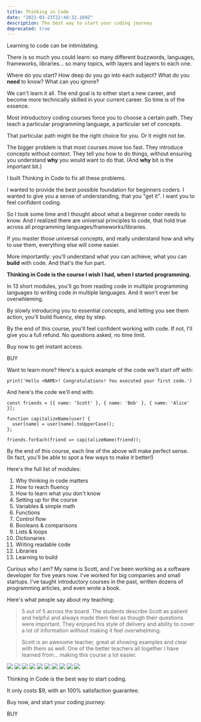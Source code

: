 ```yaml
---
title: Thinking in Code
date: "2021-03-23T22:40:32.169Z"
description: The best way to start your coding journey
deprecated: true
---
```


Learning to code can be intimidating. 

There is so much you could learn: so many different buzzwords, languages, frameworks, libraries... so many topics, with layers and layers to each one. 

Where do you start? How deep do you go into each subject? What do you __need__ to know? What can you ignore?

We can't learn it all. The end goal is to either start a new career, and become more technically skilled in your current career. So time is of the essence.

Most introductory coding courses force you to choose a certain path. They teach a particular programming language, a particular set of concepts. 

That particular path might be the right choice for you. Or it might not be. 

The bigger problem is that most courses move too fast. They introduce concepts without context. They tell you how to do things, without ensuring you understand __why__ you would want to do that. (And __why__ bit is the important bit.)

I built Thinking in Code to fix all these problems. 

I wanted to provide the best possible foundation for beginners coders. I wanted to give you a sense of understanding, that you "get it". I want you to feel confident coding.

So I took some time and I thought about what a beginner coder needs to know. And I realized there are universal principles to code, that hold true across all programming languages/frameworks/libraries. 

If you master those universal concepts, and really understand how and why to use them, everything else will come easier.

More importantly: you'll understand what you can achieve, what you can __build__ with code. And that's the fun part.

**Thinking in Code is the course I wish I had, when I started programming.**

In 13 short modules, you'll go from reading code in multiple programming languages to writing code in multiple languages. And it won't ever be overwhleming. 

By slowly introducing you to essential concepts, and letting you see them action, you'll build fluency, step by step. 

By the end of this course, you'll feel confident working with code. If not, I'll give you a full refund. No questions asked, no time limit.

Buy now to get instant access:

BUY

Want to learn more? Here's a quick example of the code we'll start off with:

```
print('Hello <NAME>! Congratulations! You executed your first code.')
```

And here's the code we'll end with:

```
const friends = [{ name: 'Scott' }, { name: 'Bob' }, { name: 'Alice' }];

function capitalizeName(user) {
  user[name] = user[name].toUpperCase();
};

friends.forEach(friend => capitalizeName(friend));
```

By the end of this course, each line of the above will make perfect sense. (In fact, you'll be able to spot a few ways to make it better!)

Here's the full list of modules:

1. Why thinking in code matters
2. How to reach fluency
3. How to learn what you don't know
4. Setting up for the course 
5. Variables & simple math
6. Functions
7. Control flow
8. Booleans & comparisons
9. Lists & loops 
10. Dictionaries
11. Writing readable code
12. Libraries
13. Learning to build 

Curious who I am? My name is Scott, and I've been working as a software developer for five years now. I've worked for big companies and small startups. I've taught introductory courses in the past, written dozens of programming articles, and even wrote a book. 

Here's what people say about my teaching:

> 5 out of 5 across the board. The students describe Scott as patient and helpful and always made them feel as though their questions were important. They enjoyed his style of delivery and ability to cover a lot of information without making it feel overwhelming. 

> Scott is an awesome teacher, great at showing examples and clear with them as well.
One of the better teachers all together I have learned from... making this course a lot easier.

![](./feedback1.png)
![](./feedback2.png)
![](./feedback3.png)
![](./feedback4.png)
![](./feedback5.png)
![](./feedback6.png)
![](./feedback7.png)
![](./feedback8.png)
![](./feedback9.png)
![](./feedback10.png)


Thinking in Code is the best way to start coding. 

It only costs $9, with an 100% satisfaction guarantee. 

Buy now, and start your coding journey:

BUY
